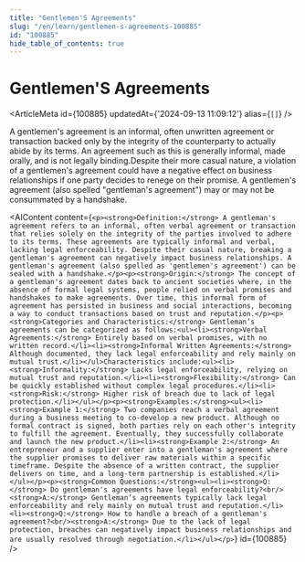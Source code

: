 ```yaml
---
title: "Gentlemen'S Agreements"
slug: "/en/learn/gentlemen-s-agreements-100885"
id: "100885"
hide_table_of_contents: true
---
```



# Gentlemen'S Agreements

<ArticleMeta id={100885} updatedAt={'2024-09-13 11:09:12'} alias={`[]`} />
<div className='border-solid border-b border-t-0 my-4 border-[var(--ifm-color-gray-300)]' />

A gentlemen's agreement is an informal, often unwritten agreement or transaction backed only by the integrity of the counterparty to actually abide by its terms. An agreement such as this is generally informal, made orally, and is not legally binding.Despite their more casual nature, a violation of a gentlemen's agreement could have a negative effect on business relationships if one party decides to renege on their promise. A gentlemen's agreement (also spelled "gentleman's agreement") may or may not be consummated by a handshake.

<AIContent content={`<p><strong>Definition:</strong> A gentleman's agreement refers to an informal, often verbal agreement or transaction that relies solely on the integrity of the parties involved to adhere to its terms. These agreements are typically informal and verbal, lacking legal enforceability. Despite their casual nature, breaking a gentleman's agreement can negatively impact business relationships. A gentleman's agreement (also spelled as 'gentlemen's agreement') can be sealed with a handshake.</p><p><strong>Origin:</strong> The concept of a gentleman's agreement dates back to ancient societies where, in the absence of formal legal systems, people relied on verbal promises and handshakes to make agreements. Over time, this informal form of agreement has persisted in business and social interactions, becoming a way to conduct transactions based on trust and reputation.</p><p><strong>Categories and Characteristics:</strong> Gentleman’s agreements can be categorized as follows:<ul><li><strong>Verbal Agreements:</strong> Entirely based on verbal promises, with no written record.</li><li><strong>Informal Written Agreements:</strong> Although documented, they lack legal enforceability and rely mainly on mutual trust.</li></ul>Characteristics include:<ul><li><strong>Informality:</strong> Lacks legal enforceability, relying on mutual trust and reputation.</li><li><strong>Flexibility:</strong> Can be quickly established without complex legal procedures.</li><li><strong>Risk:</strong> Higher risk of breach due to lack of legal protection.</li></ul></p><p><strong>Examples:</strong><ul><li><strong>Example 1:</strong> Two companies reach a verbal agreement during a business meeting to co-develop a new product. Although no formal contract is signed, both parties rely on each other's integrity to fulfill the agreement. Eventually, they successfully collaborate and launch the new product.</li><li><strong>Example 2:</strong> An entrepreneur and a supplier enter into a gentleman's agreement where the supplier promises to deliver raw materials within a specific timeframe. Despite the absence of a written contract, the supplier delivers on time, and a long-term partnership is established.</li></ul></p><p><strong>Common Questions:</strong><ul><li><strong>Q:</strong> Do gentleman's agreements have legal enforceability?<br/><strong>A:</strong> Gentleman’s agreements typically lack legal enforceability and rely mainly on mutual trust and reputation.</li><li><strong>Q:</strong> How to handle a breach of a gentleman's agreement?<br/><strong>A:</strong> Due to the lack of legal protection, breaches can negatively impact business relationships and are usually resolved through negotiation.</li></ul></p>`} id={100885} />
